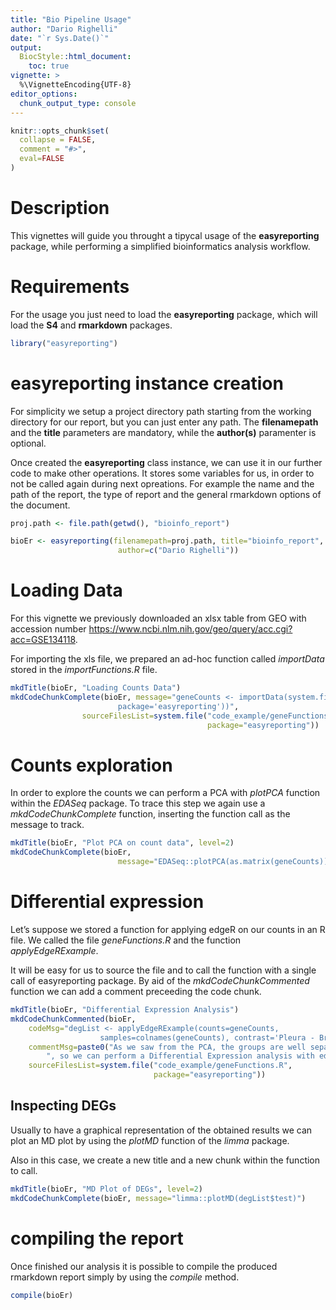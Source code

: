 ```yaml
---
title: "Bio Pipeline Usage"
author: "Dario Righelli"
date: "`r Sys.Date()`"
output: 
  BiocStyle::html_document:
    toc: true
vignette: >
  %\VignetteEncoding{UTF-8}
editor_options: 
  chunk_output_type: console
---
```


<!--
%\VignetteEngine{knitr::rmarkdown}
%\VignetteIndexEntry{Bio Pipeline Usage}
-->

```r
knitr::opts_chunk$set(
  collapse = FALSE,
  comment = "#>",
  eval=FALSE
)
```

# Description

This vignettes will guide you throught a tipycal usage of the **easyreporting**
package, while performing a simplified bioinformatics analysis workflow. 

# Requirements 

For the usage you just need to load the **easyreporting** package, which will 
load the **S4** and **rmarkdown** packages.

```r
library("easyreporting")
```

# easyreporting instance creation

For simplicity we setup a project directory path starting from the working 
directory for our report, but you can just enter any path.
The **filenamepath** and the **title** parameters are mandatory, while the 
**author(s)** paramenter is optional.

Once created the **easyreporting** class instance, we can use it in our further
code to make other operations.
It stores some variables for us, in order to not be called again during next 
opreations.
For example the name and the path of the report, the type of report
and the general rmarkdown options of the document.

```r
proj.path <- file.path(getwd(), "bioinfo_report")

bioEr <- easyreporting(filenamepath=proj.path, title="bioinfo_report",
                        author=c("Dario Righelli"))
```


# Loading Data

For this vignette we previously downloaded an xlsx table from GEO with accession
number [https://www.ncbi.nlm.nih.gov/geo/query/acc.cgi?acc=GSE134118](*GSE134118*).

For importing the xls file, we prepared an ad-hoc function called *importData*
stored in the *importFunctions.R* file.

```r
mkdTitle(bioEr, "Loading Counts Data")
mkdCodeChunkComplete(bioEr, message="geneCounts <- importData(system.file('example_data/GSE134118_Table_S3.xlsx', 
                        package='easyreporting'))", 
                sourceFilesList=system.file("code_example/geneFunctions.R", 
                                            package="easyreporting"))
```

# Counts exploration 
In order to explore the counts we can perform a PCA with *plotPCA* function 
within the *EDASeq* package.
To trace this step we again use a *mkdCodeChunkComplete* function, inserting the
function call as the message to track.

```r
mkdTitle(bioEr, "Plot PCA on count data", level=2)
mkdCodeChunkComplete(bioEr, 
                        message="EDASeq::plotPCA(as.matrix(geneCounts))")
```

# Differential expression

Let's suppose we stored a function for applying edgeR on our counts in an R file.
We called the file *geneFunctions.R* and the function *applyEdgeRExample*.

It will be easy for us to source the file and to call the function with a single
call of easyreporting package.
By aid of the *mkdCodeChunkCommented* function we can add a comment preceeding 
the code chunk.


```r
mkdTitle(bioEr, "Differential Expression Analysis")
mkdCodeChunkCommented(bioEr, 
    codeMsg="degList <- applyEdgeRExample(counts=geneCounts, 
                    samples=colnames(geneCounts), contrast='Pleura - Broth')", 
    commentMsg=paste0("As we saw from the PCA, the groups are well separated",
        ", so we can perform a Differential Expression analysis with edgeR."),
    sourceFilesList=system.file("code_example/geneFunctions.R", 
                                package="easyreporting"))
```

## Inspecting DEGs

Usually to have a graphical representation of the obtained results we can plot an 
MD plot by using the *plotMD* function of the *limma* package.

Also in this case, we create a new title and a new chunk within the function to call.

```r
mkdTitle(bioEr, "MD Plot of DEGs", level=2)
mkdCodeChunkComplete(bioEr, message="limma::plotMD(degList$test)")
```


# compiling the report
Once finished our analysis it is possible to compile the produced rmarkdown report 
simply by using the *compile* method.
```r
compile(bioEr)
```


